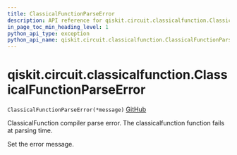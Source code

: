 ```yaml
---
title: ClassicalFunctionParseError
description: API reference for qiskit.circuit.classicalfunction.ClassicalFunctionParseError
in_page_toc_min_heading_level: 1
python_api_type: exception
python_api_name: qiskit.circuit.classicalfunction.ClassicalFunctionParseError
---
```


# qiskit.circuit.classicalfunction.ClassicalFunctionParseError

<span id="qiskit.circuit.classicalfunction.ClassicalFunctionParseError" />

`ClassicalFunctionParseError(*message)` [GitHub](https://github.com/qiskit/qiskit/tree/stable/0.22/qiskit/circuit/classicalfunction/exceptions.py "view source code")

ClassicalFunction compiler parse error. The classicalfunction function fails at parsing time.

Set the error message.

